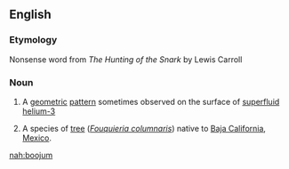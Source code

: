 ==English==
{{wikipedia|boojum}}

===Etymology===
Nonsense word from ''The Hunting of the Snark'' by Lewis Carroll

===Noun===
{{en-noun}}

# {{physics}} A [[geometric]] [[pattern]] sometimes observed on the surface of [[superfluid]] [[helium-3]]
# {{botany}} A species of [[tree]] (''[[Fouquieria columnaris]]'') native to [[Baja California]], [[Mexico]].

[[nah:boojum]]
